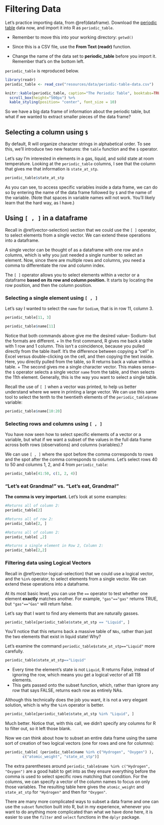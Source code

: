 # Filtering Data

::: rmdtip
Let's practice importing data, from \@ref(dataframe). Download the [periodic table](http://ismayc.github.io/periodic-table-data.csv) data now, and import it into R as `periodic_table`.

-   Remember to move this into your working directory: `getwd()`

-   Since this is a CSV file, use the **From Text (readr)** function.

-   Change the name of the data set to **periodic_table** before you import it. Remember that's on the bottom left.

`periodic_table` is reproduced below.
:::

```r
library(readr)
periodic_table <- read_csv("resources/data/periodic-table-data.csv")
```

```r
knitr::kable(periodic_table, caption="The Periodic Table", booktabs=TRUE) %>%
  scroll_box(height="500px") %>%
  kable_styling(position= "center", font_size = 10)
```

So we have a big data frame of information about the periodic table, but what if we wanted to extract smaller pieces of the data frame?

## Selecting a column using `$`

By default, R will organize character strings in alphabetical order. To see this, we'll introduce two new features: the `table` function and the `$` operator.

Let's say I'm interested in elements in a gas, liquid, and solid state at room temperature. Looking at the `periodic_table` columns, I see that the column that gives me that information is `state_at_stp`.

```r
periodic_table$state_at_stp

```

As you can see, to access specific variables inside a data frame, we can do so by entering the name of the data frame followed by `$` and the name of the variable. (Note that spaces in variable names will not work. You'll likely learn that the hard way, as I have.)


## Using `[ , ]` in a dataframe

Recall in \@ref(vector-selection) section that we could use the `[ ]` operator, to select elements from a single vector. We can extend these operations into a dataframe.

A single vector can be thought of as a dataframe with one row and $n$ columns, which is why you just needed a single number to select an element. Now, since there are multiple rows and columns, you need a comma to differentiate the row and column index.

The `[ ]` operator allows you to select elements within a vector or a dataframe **based on its row and column position.** It starts by locating the row position, and then the column position.

### Selecting a single element using `[ , ]`

Let's say I wanted to select the `name` for `Sodium`, that is in row 11, column 3.

```r
periodic_table[11, 3]

periodic_table$name[11]
```

Notice that both commands above give me the desired value-- Sodium-- but the formats are different. + In the first command, R gives me back a table with 1 row and 1 column. This isn't a coincidence, because you pulled directly from the table itself. It's the difference between copying a "cell" in Excel versus double-clicking on the cell, and then copying the text inside. Here, you directly pulled from the table, so R returns back a value within a table. + The second gives me a single character vector. This makes sense-- the `$` operator selects a single vector `name` from the table, and then selects the 11th element. Generally, this is the way you want to select a single table.

Recall the use of `[ ]` when a vector was printed, to help us better understand where we were in printing a large vector. We can use this same tool to select the tenth to the twentieth elements of the `periodic_table$name` variable:

```r
periodic_table$name[10:20]
```

### Selecting rows and columns using `[ , ]` 

You have now seen how to select specific elements of a vector or a variable, but what if we want a subset of the values in the full data frame across both rows (observations) and columns (variables).?

We can use `[ , ]` where the spot before the comma corresponds to rows and the spot after the comma corresponds to columns. Let's select rows 40 to 50 and columns 1, 2, and 4 from `periodic_table`:

```r
periodic_table[41:50, c(1, 2, 4)]
```

### "Let's eat Grandma!" vs. "Let's eat, Grandma!"

::: rmdwarning
**The comma is very important.** Let's look at some examples:
:::

```r
#Returns all of column 2:
periodic_table[2]

#Returns all of row 2:
periodic_table[2, ]

#Returns all of column 2:
periodic_table[ ,2]

#Returns a single element in Row 2, Column 2:
periodic_table[2,2]
```

### Filtering data using Logical Vectors

Recall in \@ref(vector-logical-selection) that we could use a logical vector, and the `%in%` operator, to select elements from a single vector. We can extend these operations into a dataframe.

At its most basic level, you can use the `==` operator to test whether one element **exactly** matches another. For example, `"gas"=="gas"` returns TRUE, but `"gas"=="Gas"` will return false. 

Let's say that I want to find any elements that are naturally gasses. 

```r
periodic_table[periodic_table$state_at_stp == "Liquid", ]
```

You'll notice that this returns back a massive table of `NAs`, rather than just the two elements that exist in liquid state! Why? 

Let's examine the command `periodic_table$state_at_stp=="Liquid"` more carefully.

```r
periodic_table$state_at_stp=="Liquid"
```

  + Every time the element's state is not `Liquid`, R returns False, instead of ignoring the row, which means you get a logical vector of all 118 elements. 
  + This gets passed onto the subset function, which, rather than ignore any row that says FALSE, returns each row as entirely NAs.
  
Although this technically does the job you want, it is not a very elegant solution, which is why the `%in%` operator is better.

```r
periodic_table[periodic_table$state_at_stp %in% "Liquid", ]
```
Much better. Notice that, with this call, we didn't specify any columns for R to filter out, so it left those blank. 

Now we can think about how to subset an entire data frame using the same sort of creation of two logical vectors (one for rows and one for columns):

```r
periodic_table[ (periodic_table$name %in% c("Hydrogen", "Oxygen") ),
        c("atomic_weight", "state_at_stp")]
```

The extra parentheses around `periodic_table$name %in% c("Hydrogen", "Oxygen")` are a good habit to get into as they ensure everything before the comma is used to select specific rows matching that condition. For the columns, we can specify a vector of the column names to focus on only those variables. The resulting table here gives the `atomic_weight` and `state_at_stp` for `"Hydrogen"` and then for `"Oxygen"`.

There are many more complicated ways to subset a data frame and one can use the `subset` function built into R, but in my experience, whenever you want to do anything more complicated than what we have done here, it is easier to use the `filter` and `select` functions in the `dplyr` package.